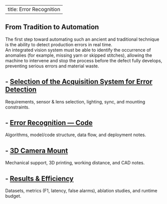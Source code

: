 ﻿---
title: Error Recognition
---

## From Tradition to Automation

The first step toward automating such an ancient and traditional technique is the ability to detect production errors in real time.  
An integrated vision system must be able to identify the occurrence of anomalies (for example, missing yarn or skipped stitches), allowing the machine to intervene and stop the process before the defect fully develops, preventing serious errors and material waste.

## - **[Selection of the Acquisition System for Error Detection](error-camera.qmd)**  
  Requirements, sensor & lens selection, lighting, sync, and mounting constraints.

## - **[Error Recognition — Code](error-code.qmd)**  
  Algorithms, model/code structure, data flow, and deployment notes.

## - **[3D Camera Mount](error-mount.qmd)**  
  Mechanical support, 3D printing, working distance, and CAD notes.

## - **[Results & Efficiency](error-results.qmd)**  
  Datasets, metrics (F1, latency, false alarms), ablation studies, and runtime budget.